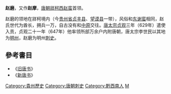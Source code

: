 '''赵磨'''，又作'''赵摩'''，[[唐朝|唐朝]][[牂柯|牂柯]][[西赵蛮|西赵蛮]]首领。

赵磨的领地在牂柯境内（今[[贵州省|贵州省]][[贞丰县|贞丰县]]、[[望谟县|望谟县]]一带），风俗和[[东谢蛮|东谢蛮]]相同，赵氏世代为酋长，拥兵一万，自古没有和[[中原|中原]]交往。[[唐太宗|唐太宗]][[贞观|贞观]]三年（629年）遣使入贡，贞观二十一年（647年）他率领所部万余户内附唐朝，唐太宗李世民以其地为[[明州|明州]]，赵磨为明州[[刺史|刺史]]。

==參考書目==
*《[[旧唐书|旧唐书]]》
*《[[新唐书|新唐书]]》

{{DEFAULTSORT:Zhao赵}}
[[Category:貴州歷史|Category:貴州歷史]]
[[Category:唐朝刺史|Category:唐朝刺史]]
[[Category:黔西南人|Category:黔西南人]]
[[Category:赵姓|M]]